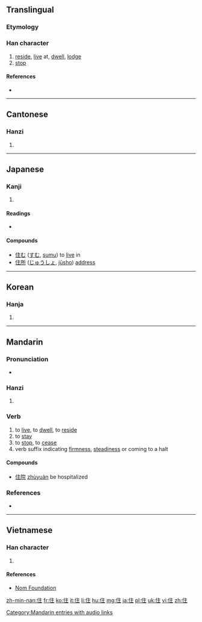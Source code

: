 {{also|隹}}
==Translingual==
===Etymology===
{{Han compound|人|alt1=亻|主|ls=psc|c1=s|c2=p}}

===Han character===
{{Han char|rn=9|rad=人|as=05|sn=7|four=2021<sub>4</sub>|canj=人卜土 (OYG)|ids=⿰[[亻]][[主]]}}

# [[reside]], [[live]] at, [[dwell]], [[lodge]]
# [[stop]]

====References====
* {{Han ref|kx=0098.090|dkj=00505|dj=0207.020|hdz=10137.090|uh=4F4F|ud=20303|bh=A6ED|bd=42733}}

----

==Cantonese==

===Hanzi===
{{yue-hanzi|jyut=zyu6|y=jyu6}}

# {{defn|lang=yue|sort=人05}}

----

==Japanese==

===Kanji===
{{ja-kanji|grade=3|rs=人05}}

# {{defn|lang=ja|sort=人05}}

====Readings====
* {{ja-readings|on=[[じゅう]] (jū)|kun=[[すむ]] (sumu), [[とどまる]] (todomaru), [[やむ]] (yamu)}}

====Compounds====
* [[住む]] ([[すむ]], [[sumu]]) to [[live]] in
* [[住所]] ([[じゅうしょ]], [[jūsho]]) [[address]]

----

==Korean==

===Hanja===
{{ko-hanja|hangeul=주|rv=ju|mr=chu}}

# {{defn|lang=ko|sort=人05}}

----

==Mandarin==

===Pronunciation===
* {{audio|zh-zhù.ogg|audio}}

===Hanzi===
{{cmn-hanzi|pin=[[zhù]] ([[zhu4]])|wg=chu<sup>4</sup>}}

# {{defn|lang=cmn|sort=人05}}

===Verb===
{{cmn-verb|ts|pin=zhù|pint=zhu4}}

# to [[live]], to [[dwell]], to [[reside]]
# to [[stay]]
# to [[stop]], to [[cease]]
# verb suffix indicating [[firmness]], [[steadiness]] or coming to a halt

====Compounds====
* [[住院]] [[zhùyuàn]] be hospitalized

[[Category:Mandarin entries with audio links]]

===References===
* {{cite web
| url = http://www.mdbg.net/chindict/chindict.php?page=worddict&wdrst=0&wdqb=住
| title = 住
| work = MDBG English to Chinese dictionary ( Based on CC-CEDICT )
| language = Mandarin/English
| accessdate = 2014-02-19}}

----

==Vietnamese==

===Han character===
{{vi-hantu|[[trú]], [[trọ]], [[giọ]]|rs=人05}}

# {{defn|lang=vi|sort=人05}}

====References====
*[http://nomfoundation.org/common/nom_details.php?codepoint=4f4f Nom Foundation]

[[zh-min-nan:住]]
[[fr:住]]
[[ko:住]]
[[it:住]]
[[li:住]]
[[hu:住]]
[[mg:住]]
[[ja:住]]
[[pl:住]]
[[uk:住]]
[[vi:住]]
[[zh:住]]